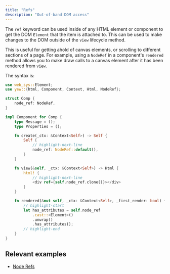 ```yaml
---
title: "Refs"
description: "Out-of-band DOM access"
---
```


The `ref` keyword can be used inside of any HTML element or component to get the DOM `Element` that 
the item is attached to. This can be used to make changes to the DOM outside of the `view` lifecycle
method. 

This is useful for getting ahold of canvas elements, or scrolling to different sections of a page. 
For example, using a `NodeRef` in a component's `rendered` method allows you to make draw calls to 
a canvas element after it has been rendered from `view`.

The syntax is:

```rust
use web_sys::Element;
use yew::{html, Component, Context, Html, NodeRef};

struct Comp {
    node_ref: NodeRef,
}

impl Component for Comp {
    type Message = ();
    type Properties = ();

    fn create(_ctx: &Context<Self>) -> Self {
        Self {
            // highlight-next-line
            node_ref: NodeRef::default(),
        }
    }

    fn view(&self, _ctx: &Context<Self>) -> Html {
        html! {
            // highlight-next-line
            <div ref={self.node_ref.clone()}></div>
        }
    }

    fn rendered(&mut self, _ctx: &Context<Self>, _first_render: bool) {
        // highlight-start
        let has_attributes = self.node_ref
            .cast::<Element>()
            .unwrap()
            .has_attributes();
        // highlight-end
    }
}
```

## Relevant examples
- [Node Refs](https://github.com/yewstack/yew/tree/master/examples/node_refs)
